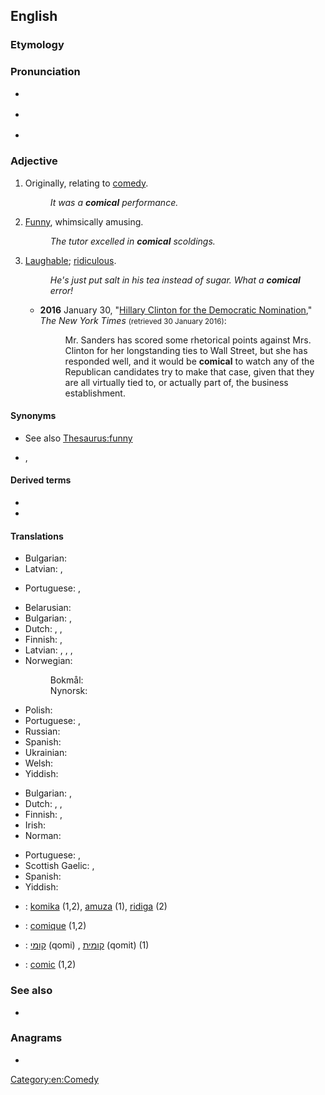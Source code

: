 ==English==

===Etymology===
{{suffix|en|comic|al}}

===Pronunciation===
* {{a|RP}} {{IPA|/ˈkɒmɪkəl/|lang=en}}
* {{a|GenAm}} {{IPA|/ˈkɑmɪkəl/|lang=en}}
* {{audio|En-us-comical.ogg|Audio (US)|lang=en}}

===Adjective===
{{en-adj}}

# {{lb|en|archaic}} Originally, relating to [[comedy]].
#: ''It was a '''comical''' performance.''
# [[funny|Funny]], whimsically amusing.
#: ''The tutor excelled in '''comical''' scoldings.''
# [[laughable|Laughable]]; [[ridiculous]].
#: ''He's just put salt in his tea instead of sugar. What a '''comical''' error!''
#* '''2016''' January 30, "[http://www.nytimes.com/2016/01/31/opinion/sunday/hillary-clinton-endorsement.html?smid=fb-nytopinion&smtyp=cur&_r=0 Hillary Clinton for the Democratic Nomination]," ''The New York Times'' <small>(retrieved 30 January 2016)</small>:
#*: Mr. Sanders has scored some rhetorical points against Mrs. Clinton for her longstanding ties to Wall Street, but she has responded well, and it would be '''comical''' to watch any of the Republican candidates try to make that case, given that they are all virtually tied to, or actually part of, the business establishment.

====Synonyms====
* See also [[Thesaurus:funny]]
* {{sense|comedy}} {{l|en|comic}}, {{l|en|comedic}}

====Derived terms====
* {{l|en|comicality}}
* {{l|en|comically}}

====Translations====
{{trans-top|relating to comedy}}
* Bulgarian: {{t+|bg|комичен}}
* Latvian: {{t|lv|komisks}}, {{t|lv|komēdijas}}
{{trans-mid}}
* Portuguese: {{t+|pt|cómico}} {{qualifier|Portugal}}, {{t+|pt|cômico}} {{qualifier|Brazil}}
{{trans-bottom}}

{{trans-top|being funny, whimsically amusing}}
* Belarusian: {{t|be|сме́шны|m|sc=Cyrl}}
* Bulgarian: {{t+|bg|смешен}}, {{t+|bg|забавен}}
* Dutch: {{t+|nl|grappig}}, {{t+|nl|komisch}}, {{t+|nl|amusant}}
* Finnish: {{t+|fi|huvittava}}, {{t+|fi|koominen}}
* Latvian: {{t|lv|komisks}}, {{t|lv|jocīgs}}, {{t|lv|smieklīgs}}, {{t|lv|humoristisks}}
* Norwegian:
*: Bokmål: {{t+|nb|komisk}}
*: Nynorsk: {{t|nn|komisk}}
{{trans-mid}}
* Polish: {{t+|pl|śmieszny|m}}
* Portuguese: {{t+|pt|cómico}} {{qualifier|Portugal}}, {{t+|pt|cômico}} {{qualifier|Brazil}}
* Russian: {{t+|ru|смешно́й|m}}
* Spanish: {{t+|es|cómico}}
* Ukrainian: {{t|uk|смішни́й|m|sc=Cyrl}}
* Welsh: {{t+|cy|digrif}}
* Yiddish: {{t|yi|קאָמיש}}
{{trans-bottom}}

{{trans-top|being laughable, ridiculous}}
* Bulgarian: {{t+|bg|шеговит}}, {{t+|bg|чудат}}
* Dutch: {{t+|nl|komisch}}, {{t+|nl|lachwekkend}}, {{t+|nl|hilarisch}}
* Finnish: {{t+|fi|huvittava}}, {{t+|fi|naurettava}}
* Irish: {{t|ga|barrúil}}
* Norman: {{t|nrf|risibl'ye|m|f}}
{{trans-mid}}
* Portuguese: {{t+|pt|cómico}} {{qualifier|Portugal}}, {{t+|pt|cômico}} {{qualifier|Brazil}}
* Scottish Gaelic: {{t|gd|èibhinn}}, {{t|gd|àbhachdach}}
* Spanish: {{t+|es|cómico}}
* Yiddish: {{t|yi|קאָמיש}}
{{trans-bottom}}

{{checktrans-top}}
* {{ttbc|eo}}: [[komika]] (1,2), [[amuza]] (1), [[ridiga]] (2)
* {{ttbc|fr}}: [[comique]] (1,2)
{{trans-mid}}
* {{ttbc|he}}: [[קומי]] (qomi) {{g|m}}, [[קומית]] (qomit) {{g|f}} (1)
* {{ttbc|ia}}: [[comic]] (1,2)
{{trans-bottom}}

===See also===
* {{l|en|comic}}

===Anagrams===
* {{anagrams|en|a=accilmo|Climaco}}

[[Category:en:Comedy]]